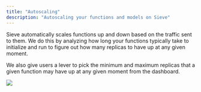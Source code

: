 ```yaml
---
title: "Autoscaling"
description: "Autoscaling your functions and models on Sieve"
---
```


Sieve automatically scales functions up and down based on the traffic sent to them. We do this by analyzing how long your functions typically take to initialize and run to figure out how many replicas to have up at any given moment.

We also give users a lever to pick the minimum and maximum replicas that a given function may have up at any given moment from the dashboard.

![](https://storage.googleapis.com/sieve-public-data/assets/autoscaling.png)
